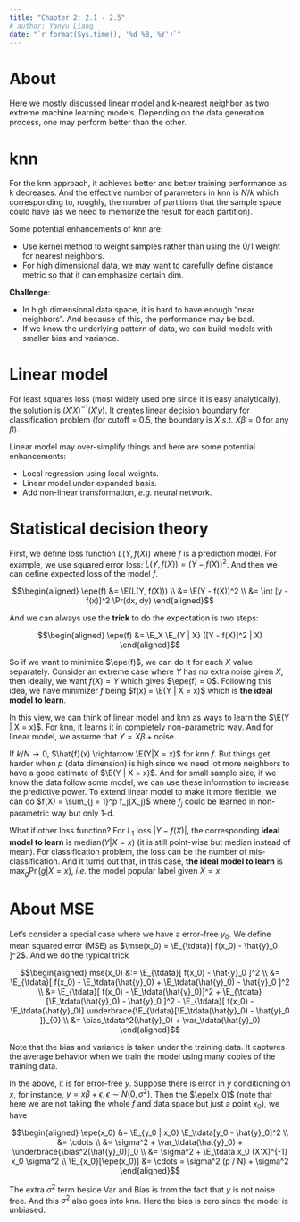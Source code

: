 ```yaml
---
title: "Chapter 2: 2.1 - 2.5"
# author: Yanyu Liang
date: "`r format(Sys.time(), '%d %B, %Y')`"
---
```


$$
\newcommand{\epe}{\text{EPE}}
\newcommand{\E}{\text{E}}
\newcommand{\mse}{\text{MSE}}
\newcommand{\tdata}{\mathcal{T}}
\newcommand{\bias}{\text{Bias}}
\newcommand{\var}{\text{Var}}
$$

# About 
Here we mostly discussed linear model and k-nearest neighbor as two extreme machine learning models.
Depending on the data generation process, one may perform better than the other.

# knn 

For the knn approach, it achieves better and better training performance as k decreases. 
And the effective number of parameters in knn is $N / k$ which corresponding to, roughly, the number of partitions that the sample space could have 
(as we need to memorize the result for each partition).

Some potential enhancements of knn are: 

* Use kernel method to weight samples rather than using the 0/1 weight for nearest neighbors.
* For high dimensional data, we may want to carefully define distance metric so that it can emphasize certain dim.

**Challenge**:

* In high dimensional data space, it is hard to have enough "near neighbors". And because of this, the performance may be bad.
* If we know the underlying pattern of data, we can build models with smaller bias and variance.

# Linear model

For least squares loss (most widely used one since it is easy analytically), the solution is $(X'X)^{-1}(X'y)$.
It creates linear decision boundary for classification problem (for cutoff = 0.5, the boundary is $X ~ s.t. ~X\beta = 0$ for any $\beta$).

Linear model may over-simplify things and here are some potential enhancements:

* Local regression using local weights.
* Linear model under expanded basis.
* Add non-linear transformation, *e.g.* neural network.

# Statistical decision theory

First, we define loss function $L(Y, f(X))$ where $f$ is a prediction model. 
For example, we use squared error loss: $L(Y, f(X)) = (Y - f(X))^2$.
And then we can define expected loss of the model $f$.

$$\begin{aligned}
  \epe(f) &= \E(L(Y, f(X))) \\
          &= \E(Y - f(X))^2 \\
          &= \int [y - f(x)]^2 \Pr(dx, dy) 
\end{aligned}$$

And we can always use the **trick** to do the expectation is two steps:

$$\begin{aligned}
  \epe(f) &= \E_X \E_{Y | X} ([Y - f(X)]^2 | X)
\end{aligned}$$

So if we want to minimize $\epe(f)$, we can do it for each $X$ value separately.
Consider an extreme case where $Y$ has no extra noise given $X$, then ideally, we want $f(X) = Y$ which gives $\epe(f) = 0$.
Following this idea, we have minimizer $f$ being $f(x) = \E(Y | X = x)$ which is **the ideal model to learn**.

In this view, we can think of linear model and knn as ways to learn the $\E(Y | X = x)$. 
For knn, it learns it in completely non-parametric way.
And for linear model, we assume that $Y = X\beta + \text{noise}$.

If $k / N \rightarrow 0$, $\hat{f}(x) \rightarrow \E(Y|X = x)$ for knn $f$. But things get harder when $p$ (data dimension) is high since we need lot more neighbors to have a good estimate of $\E(Y | X = x)$.
And for small sample size, if we know the data follow some model, we can use these information to increase the predictive power.
To extend linear model to make it more flexible, we can do $f(X) = \sum_{j = 1}^p f_j(X_j)$ where $f_j$ could be learned in non-parametric way but only 1-d.

What if other loss function? 
For $L_1$ loss $|Y - f(X)|$, the corresponding **ideal model to learn** is $\text{median}(Y | X = x)$ (it is still point-wise but median instead of mean). 
For classification problem, the loss can be the number of mis-classification. And it turns out that, in this case, **the ideal model to learn** is $\max_g \Pr(g | X = x)$, *i.e.* the model popular label given $X = x$.

# About MSE

Let's consider a special case where we have a error-free $y_0$.
We define mean squared error (MSE) as $\mse(x_0) = \E_{\tdata}[ f(x_0) - \hat{y}_0 ]^2$. 
And we do the typical trick

$$\begin{aligned}
  mse(x_0) &:= \E_{\tdata}[ f(x_0) - \hat{y}_0 ]^2 \\
           &= \E_{\tdata}[ f(x_0) - \E_\tdata(\hat{y}_0) + \E_\tdata(\hat{y}_0) - \hat{y}_0 ]^2 \\
           &= \E_{\tdata}[ f(x_0) - \E_\tdata(\hat{y}_0)]^2 + \E_{\tdata}[\E_\tdata(\hat{y}_0) - \hat{y}_0 ]^2 - \E_{\tdata}[ f(x_0) - \E_\tdata(\hat{y}_0)] \underbrace{\E_{\tdata}[\E_\tdata(\hat{y}_0) - \hat{y}_0 ]}_{0} \\
           &= \bias_\tdata^2(\hat{y}_0) + \var_\tdata(\hat{y}_0)
\end{aligned}$$

Note that the bias and variance is taken under the training data. It captures the average behavior when we train the model using many copies of the training data.

In the above, it is for error-free $y$.
Suppose there is error in $y$ conditioning on $x$, for instance, $y = x\beta + \epsilon, \epsilon \sim N(0, \sigma^2)$.
Then the $\epe(x_0)$ (note that here we are not taking the whole $f$ and data space but just a point $x_0$), we have 

$$\begin{aligned}
  \epe(x_0) &= \E_{y_0 | x_0} \E_\tdata[y_0 - \hat{y}_0]^2 \\
  &= \cdots \\
  &= \sigma^2 + \var_\tdata(\hat{y}_0) + \underbrace{\bias^2(\hat{y}_0)}_0 \\
  &= \sigma^2 + \E_\tdata x_0 (X'X)^{-1} x_0 \sigma^2 \\
  \E_{x_0}[\epe(x_0)] &= \cdots = \sigma^2 (p / N) + \sigma^2
\end{aligned}$$

The extra $\sigma^2$ term beside Var and Bias is from the fact that $y$ is not noise free. 
And this $\sigma^2$ also goes into knn.
Here the bias is zero since the model is unbiased.

